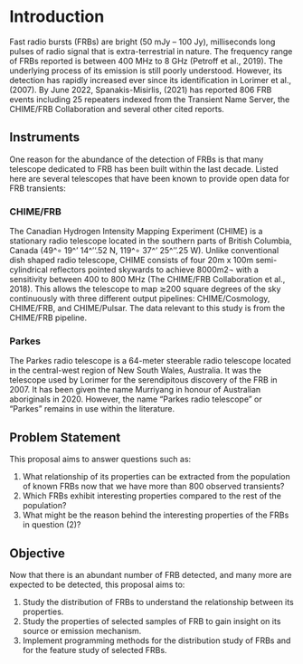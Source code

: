 # Introduction

Fast radio bursts (FRBs) are bright (50 mJy – 100 Jy), milliseconds long pulses of radio signal that is extra-terrestrial in nature. The frequency range of FRBs reported is between  400 MHz to 8 GHz (Petroff et al., 2019). The underlying process of its emission is still poorly understood. However, its detection has rapidly increased ever since its identification in Lorimer et al., (2007). By June 2022, Spanakis-Misirlis, (2021) has reported 806 FRB events including 25 repeaters indexed from the Transient Name Server, the CHIME/FRB Collaboration and several other cited reports.

## Instruments
One reason for the abundance of the detection of FRBs is that many telescope dedicated to FRB has been built within the last decade. Listed here are several telescopes that have been known to provide open data for FRB transients:

### CHIME/FRB
The Canadian Hydrogen Intensity Mapping Experiment (CHIME) is a stationary radio telescope located in the southern parts of British Columbia, Canada (49^∘ 19^' 14^''.52 N,  119^∘ 37^' 25^''.25 W). Unlike conventional dish shaped radio telescope, CHIME consists of four 20m x 100m semi-cylindrical reflectors pointed skywards to achieve 8000m2¬ with a sensitivity between 400 to 800 MHz (The CHIME/FRB Collaboration et al., 2018). This allows the telescope to map ≳200 square degrees of the sky continuously with three different output pipelines: CHIME/Cosmology, CHIME/FRB, and CHIME/Pulsar. The data relevant to this study is from the CHIME/FRB pipeline.

### Parkes
The Parkes radio telescope is a 64-meter steerable radio telescope located in the central-west region of New South Wales, Australia. It was the telescope used by Lorimer for the serendipitous discovery of the FRB in 2007. It has been given the name Murriyang in honour of Australian aboriginals in 2020. However, the name “Parkes radio telescope” or “Parkes” remains in use within the literature.

## Problem Statement
This proposal aims to answer questions such as:

1. What relationship of its properties can be extracted from the population of known FRBs now that we have more than 800 observed transients?
2. Which FRBs exhibit interesting properties compared to the rest of the population?
3. What might be the reason behind the interesting properties of the FRBs in question (2)?

## Objective
Now that there is an abundant number of FRB detected, and many more are expected to be detected, this proposal aims to:

1. Study the distribution of FRBs to understand the relationship between its properties.
2. Study the properties of selected samples of FRB to gain insight on its source or emission mechanism.
3. Implement programming methods for the distribution study of FRBs and for the feature study of selected FRBs.